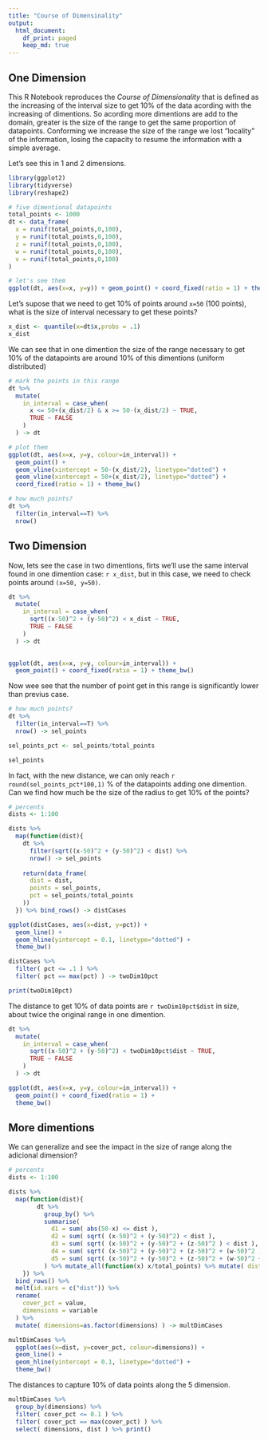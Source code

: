 ```yaml
---
title: "Course of Dimensinality"
output:
  html_document:
    df_print: paged
    keep_md: true
---
```


## One Dimension

This R Notebook reproduces the _Course of Dimensionality_ that is defined as the increasing of the interval size to get 10% of the data acording with the increasing of dimentions. So acording more dimentions are add to the domain, greater is the size of the range to get the same proportion of datapoints. Conforming we increase the size of the range we lost "locality" of the information, losing the capacity to resume the information with a simple average.

Let's see this in 1 and 2 dimensions.

```r
library(ggplot2)
library(tidyverse)
library(reshape2)
```

```r
# five dimentional datapoints
total_points <- 1000
dt <- data_frame(
  x = runif(total_points,0,100),
  y = runif(total_points,0,100),
  z = runif(total_points,0,100),
  w = runif(total_points,0,100),
  v = runif(total_points,0,100)
)

# let's see them
ggplot(dt, aes(x=x, y=y)) + geom_point() + coord_fixed(ratio = 1) + theme_bw()

```

Let's supose that we need to get 10% of points around ```x=50``` (100 points), what is the size of interval necessary to get these points?

```r
x_dist <- quantile(x=dt$x,probs = .1)
x_dist
```

We can see that in one dimention the size of the range necessary to get 10% of the datapoints are around 10% of this dimentions (uniform distributed)

```r

# mark the points in this range
dt %>%
  mutate(
    in_interval = case_when(
      x <= 50+(x_dist/2) & x >= 50-(x_dist/2) ~ TRUE,
      TRUE ~ FALSE
    )
  ) -> dt

# plot them
ggplot(dt, aes(x=x, y=y, colour=in_interval)) +
  geom_point() +
  geom_vline(xintercept = 50-(x_dist/2), linetype="dotted") +
  geom_vline(xintercept = 50+(x_dist/2), linetype="dotted") +
  coord_fixed(ratio = 1) + theme_bw()

# how much points?
dt %>%
  filter(in_interval==T) %>%
  nrow()

```

## Two Dimension

Now, lets see the case in two dimentions, firts we'll use the same interval found in one dimention case: ```r x_dist```, but in this case, we need to check points around ```(x=50, y=50)```.

```r

dt %>%
  mutate(
    in_interval = case_when(
      sqrt((x-50)^2 + (y-50)^2) < x_dist ~ TRUE,
      TRUE ~ FALSE
    )
  ) -> dt
      

ggplot(dt, aes(x=x, y=y, colour=in_interval)) +
  geom_point() + coord_fixed(ratio = 1) + theme_bw()
```

Now wee see that the number of point get in this range is significantly lower than previus case.

```r
# how much points?
dt %>%
  filter(in_interval==T) %>%
  nrow() -> sel_points

sel_points_pct <- sel_points/total_points

sel_points

```

In fact, with the new distance, we can only reach `r round(sel_points_pct*100,1)` % of the datapoints adding one dimention. Can we find how much be the size of the radius to get 10% of the points?

```r

# percents 
dists <- 1:100

dists %>%
  map(function(dist){
    dt %>%
      filter(sqrt((x-50)^2 + (y-50)^2) < dist) %>%
      nrow() -> sel_points
    
    return(data_frame(
      dist = dist,
      points = sel_points,
      pct = sel_points/total_points
    ))
  }) %>% bind_rows() -> distCases

ggplot(distCases, aes(x=dist, y=pct)) +
  geom_line() +
  geom_hline(yintercept = 0.1, linetype="dotted") + 
  theme_bw()

distCases %>%
  filter( pct <= .1 ) %>%
  filter( pct == max(pct) ) -> twoDim10pct

print(twoDim10pct)

```

The distance to get 10% of data points are `r twoDim10pct$dist` in size, about twice the original range in one dimention.

```r
dt %>%
  mutate(
    in_interval = case_when(
      sqrt((x-50)^2 + (y-50)^2) < twoDim10pct$dist ~ TRUE,
      TRUE ~ FALSE
    )
  ) -> dt

ggplot(dt, aes(x=x, y=y, colour=in_interval)) +
  geom_point() + coord_fixed(ratio = 1) +
  theme_bw()

```

## More dimentions

We can generalize and see the impact in the size of range along the adicional dimension?

```r
# percents 
dists <- 1:100

dists %>%
  map(function(dist){
        dt %>% 
          group_by() %>%
          summarise(
            d1 = sum( abs(50-x) <= dist ),
            d2 = sum( sqrt( (x-50)^2 + (y-50)^2) < dist ),
            d3 = sum( sqrt( (x-50)^2 + (y-50)^2 + (z-50)^2 ) < dist ),
            d4 = sum( sqrt( (x-50)^2 + (y-50)^2 + (z-50)^2 + (w-50)^2 ) < dist ),
            d5 = sum( sqrt( (x-50)^2 + (y-50)^2 + (z-50)^2 + (w-50)^2 + (v-50)^2 ) < dist )
          ) %>% mutate_all(function(x) x/total_points) %>% mutate( dist=dist )
    }) %>%
  bind_rows() %>% 
  melt(id.vars = c("dist")) %>%
  rename( 
    cover_pct = value,
    dimensions = variable
  ) %>%
  mutate( dimensions=as.factor(dimensions) ) -> multDimCases

multDimCases %>%
  ggplot(aes(x=dist, y=cover_pct, colour=dimensions)) +
  geom_line() +
  geom_hline(yintercept = 0.1, linetype="dotted") + 
  theme_bw() 
```

The distances to capture 10% of data points along the 5 dimension.

```r
multDimCases %>% 
  group_by(dimensions) %>%
  filter( cover_pct <= 0.1 ) %>%
  filter( cover_pct == max(cover_pct) ) %>%
  select( dimensions, dist ) %>% print()
```

